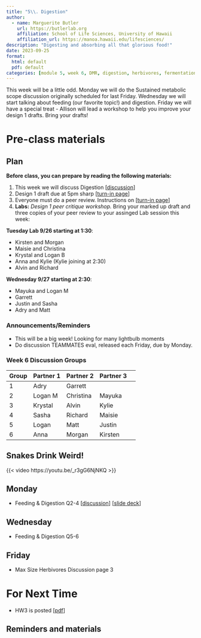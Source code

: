 ```yaml
---
title: "5\\. Digestion"
author:
  - name: Marguerite Butler  
    url: https://butlerlab.org
    affiliation: School of Life Sciences, University of Hawaii
    affiliation_url: https://manoa.hawaii.edu/lifesciences/
description: "Digesting and absorbing all that glorious food!"
date: 2023-09-25
format: 
  html: default 
  pdf: default
categories: [module 5, week 6, DMR, digestion, herbivores, fermentation ]
---
```


This week will be a little odd. Monday we will do the Sustained metabolic scope discussion originally scheduled for last Friday. Wednesday we will start talking about feeding (our favorite topic!) and digestion. Friday we will have a special treat - Allison will lead a workshop to help you improve your design 1 drafts.  Bring your drafts!  

# Pre-class materials 

::: callout-note
## Plan

**Before class, you can prepare by reading the following materials:**

1. This week we will discuss Digestion \[[discussion](../../discussions/Discussion-Week5-feeding&digestion.pdf)\]
2. Design 1 draft due at 5pm sharp \[[turn-in page](../../projects/design1-turnin.qmd)\]
3. Everyone must do a peer review. Instructions on \[[turn-in page](../../projects/design1-turnin.qmd)\]
4. __Labs:__ _Design 1 peer critique workshop._ Bring your marked up draft and three copies of your peer review to your assinged Lab session this week:

__Tuesday Lab 9/26 starting at 1:30__:  

  +  Kirsten and Morgan  
  +  Maisie and Christina  
  +  Krystal and Logan B  
  +  Anna and Kylie (Kylie joining at 2:30)  
  +  Alvin and Richard  

__Wednesday 9/27 starting at 2:30__:  

  +  Mayuka and Logan M  
  +  Garrett  
  +  Justin and Sasha  
  +  Adry and Matt  
:::

### Announcements/Reminders

-  This will be a big week! Looking for many lightbulb moments
-  Do discussion TEAMMATES eval, released each Friday, due by Monday.

### Week 6 Discussion Groups

| Group | Partner 1 | Partner 2 | Partner 3 |
|----|----|----|----|----|
| 1 | Adry | Garrett  |  |
| 2 |  Logan M  |  Christina | Mayuka |
| 3 | Krystal |  Alvin | Kylie |
| 4 | Sasha  | Richard  | Maisie |
| 5 |  Logan | Matt  | Justin |
| 6 |  Anna  | Morgan  | Kirsten |

## Snakes Drink Weird!

{{< video https://youtu.be/_r3gG6NjNKQ >}}

## Monday
   
- Feeding & Digestion Q2-4 \[[discussion](../../discussions/Discussion-Week5-feeding&digestion.pdf)\] \[[slide deck](../../powerpoints/5b.DigestiveSystems.pdf)\]

## Wednesday

- Feeding & Digestion Q5-6

## Friday 

- Max Size Herbivores Discussion page 3 

# For Next Time

- HW3 is posted \[[pdf](../../homework/HW3feeding_digestion.pdf)\]

::: callout-note
## Reminders and materials

:::


